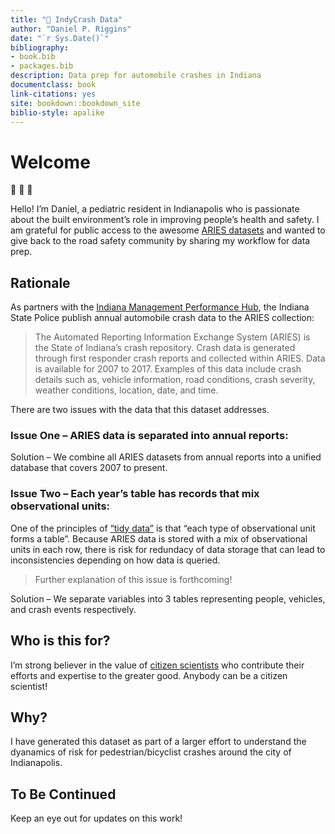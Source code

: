 ```yaml
--- 
title: "🚸 IndyCrash Data"
author: "Daniel P. Riggins"
date: "`r Sys.Date()`"
bibliography:
- book.bib
- packages.bib
description: Data prep for automobile crashes in Indiana
documentclass: book
link-citations: yes
site: bookdown::bookdown_site
biblio-style: apalike
---
```


# Welcome {-}
🚶 🚴 🏃 

Hello! I'm Daniel, a pediatric resident in Indianapolis who is passionate about the built environment's role in improving people's health and safety. I am grateful for public access to the awesome [ARIES datasets](https://hub.mph.in.gov/dataset/aries-crash-data-2007-2017) and wanted to give back to the road safety community by sharing my workflow for  data prep. 

## Rationale

As partners with the [Indiana Management Performance Hub](https://www.in.gov/mph/), the Indiana State Police publish annual automobile crash data to the ARIES collection:

> The Automated Reporting Information Exchange System (ARIES) is the State of Indiana’s crash repository. Crash data is generated through first responder crash reports and collected within ARIES. Data is available for 2007 to 2017. Examples of this data include crash details such as, vehicle information, road conditions, crash severity, weather conditions, location, date, and time.

There are two issues with the data that this dataset addresses.

### Issue One -- ARIES data is separated into annual reports:

Solution -- We combine all ARIES datasets from annual reports into a unified database that covers 2007 to present.

### Issue Two -- Each year's table has records that mix observational units:

One of the principles of ["tidy data"](https://tidyr.tidyverse.org/articles/tidy-data.html) is that "each type of observational unit forms a table". Because ARIES data is stored with a mix of observational units in each row, there is risk for redundacy of data storage that can lead to inconsistencies depending on how data is queried. 

> Further explanation of this issue is forthcoming!

Solution -- We separate variables into 3 tables representing people, vehicles, and crash events respectively.

## Who is this for?

I'm strong believer in the value of [citizen scientists](https://en.wikipedia.org/wiki/Citizen_science) who contribute their efforts and expertise to the greater good. Anybody can be a citizen scientist!

## Why?

I have generated this dataset as part of a larger effort to understand the dyanamics of risk for pedestrian/bicyclist crashes around the city of Indianapolis. 

## To Be Continued

Keep an eye out for updates on this work!